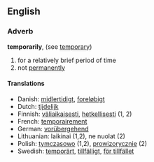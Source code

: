 ==English==
===Adverb===
'''temporarily''', (see [[temporary]])

#for a relatively brief period of time
#not [[permanently]]

====Translations====
*Danish: [[midlertidigt]], [[foreløbigt]]
*Dutch: [[tijdelijk]]
*Finnish: [[väliaikaisesti]], [[hetkellisesti]] (1, 2)
*French: [[temporairement]]
*German: [[vorübergehend]]
*Lithuanian: laikinai (1,2), ne nuolat (2)
*Polish: [[tymczasowo]] (1,2), [[prowizorycznie]] (2)
*Swedish: [[temporärt]], [[tillfälligt]], [[för tillfället]]